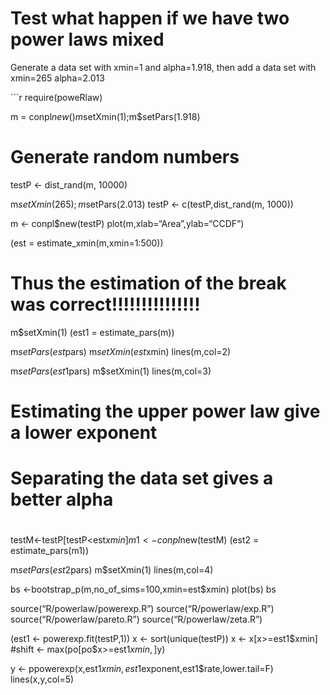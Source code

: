 
# Test what happen if we have two power laws mixed

Generate a data set with xmin=1 and alpha=1.918, then add a data set with xmin=265 alpha=2.013


```r
require(poweRlaw)

m = conpl$new()
m$setXmin(1);m$setPars(1.918)
 
# Generate random numbers            #
testP <- dist_rand(m, 10000)

m$setXmin(265);m$setPars(2.013)
testP <- c(testP,dist_rand(m, 1000))


m <- conpl$new(testP)
plot(m,xlab="Area",ylab="CCDF")

(est = estimate_xmin(m,xmin=1:500))

# Thus the estimation of the break was correct!!!!!!!!!!!!!!!

m$setXmin(1)
(est1 = estimate_pars(m))


m$setPars(est$pars)
m$setXmin(est$xmin) 
lines(m,col=2)

m$setPars(est1$pars)
m$setXmin(1) 
lines(m,col=3)


# Estimating the upper power law give a lower exponent

# Separating the data set gives a better alpha
#
testM<-testP[testP<est$xmin]
m1 <- conpl$new(testM)
(est2 = estimate_pars(m1))

m$setPars(est2$pars)
m$setXmin(1) 
lines(m,col=4)

bs <-bootstrap_p(m,no_of_sims=100,xmin=est$xmin)
plot(bs)
bs

source("R/powerlaw/powerexp.R")
source("R/powerlaw/exp.R")
source("R/powerlaw/pareto.R")
source("R/powerlaw/zeta.R")


(est1 <- powerexp.fit(testP,1))
x <- sort(unique(testP))
x <- x[x>=est1$xmin]
#shift <- max(po[po$x>=est1$xmin,]$y)

y <- ppowerexp(x,est1$xmin,est1$exponent,est1$rate,lower.tail=F)
lines(x,y,col=5)


